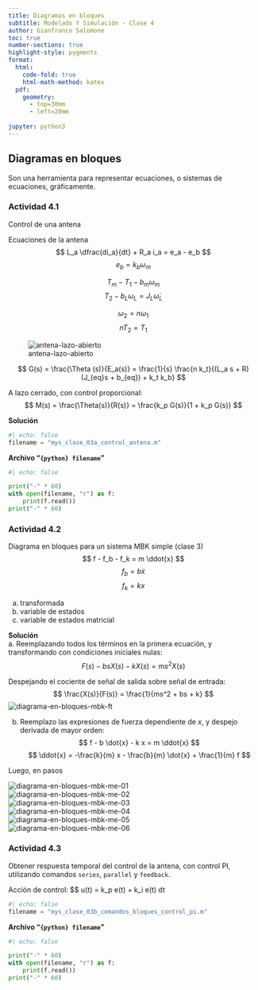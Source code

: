 ```yaml
---
title: Diagramas en bloques
subtitle: Modelado Y Simulación - Clase 4
author: Gianfranco Salomone
toc: true
number-sections: true
highlight-style: pygments
format: 
  html: 
    code-fold: true
    html-math-method: katex
  pdf: 
    geometry: 
      - top=30mm
      - left=20mm
    
jupyter: python3
---
```



## Diagramas en bloques
Son una herramienta para representar ecuaciones, o sistemas de ecuaciones, gráficamente.

### Actividad 4.1
Control de una antena

Ecuaciones de la antena
$$ L_a \dfrac{di_a}{dt} + R_a i_a = e_a - e_b $$
$$ e_b = k_b \omega_m $$

$$ T_m - T_1 - b_m \omega_m $$
$$ T_2 - b_L \omega_L = J_L \dot{\omega}_L $$

$$ \omega_2 = n \omega_1 $$
$$ n T_2 = T_1 $$

![antena-lazo-abierto](modelado_motordc_diag_bl.svg)

$$ G(s) = \frac{\Theta (s)}{E_a(s)} = \frac{1}{s} \frac{n k_t}{(L_a s + R)(J_{eq}s + b_{eq}) + k_t k_b} $$

A lazo cerrado, con control proporcional:
$$ M(s) = \frac{\Theta(s)}{R(s)} = \frac{k_p G(s)}{1 + k_p G(s)} $$

**Solución**  
```python
#| echo: false
filename = "mys_clase_03a_control_antena.m"
```

**Archivo "`{python} filename`"**


```python
#| echo: false

print("-" * 60)
with open(filename, "r") as f:
    print(f.read())
print("-" * 60)
```

### Actividad 4.2
Diagrama en bloques para un sistema MBK simple (clase 3)
$$ f - f_b - f_k = m \ddot{x} $$
$$ f_b = b \dot{x} $$
$$ f_k = k x $$  

a. transformada
b. variable de estados
c. variable de estados matricial

**Solución**  
a. Reemplazando todos los términos en la primera ecuación, y transformando con condiciones iniciales nulas:
$$ F(s) - bs X(s) - k X(s) = ms^2 X(s) $$

Despejando el cociente de señal de salida sobre señal de entrada:
$$ \frac{X(s)}{F(s)} = \frac{1}{ms^2 + bs + k} $$
![diagrama-en-bloques-mbk-ft](diag_bl_ft.png)

b. Reemplazo las expresiones de fuerza dependiente de $x$, y despejo derivada de mayor orden:
$$ f - b \dot{x} - k x = m \ddot{x} $$
$$ \ddot{x} = -\frac{k}{m} x - \frac{b}{m} \dot{x} + \frac{1}{m} f $$

Luego, en pasos

![diagrama-en-bloques-mbk-me-01](diag_bl_me_01.png)  
![diagrama-en-bloques-mbk-me-02](diag_bl_me_02.png)  
![diagrama-en-bloques-mbk-me-03](diag_bl_me_03.png)  
![diagrama-en-bloques-mbk-me-04](diag_bl_me_04.png)  
![diagrama-en-bloques-mbk-me-05](diag_bl_me_05.png)  
![diagrama-en-bloques-mbk-me-06](diag_bl_me_06.png)  


### Actividad 4.3
Obtener respuesta temporal del control de la antena, con control PI, utilizando comandos `series`, `parallel` y `feedback`.

Acción de control:
$$ u(t) = k_p e(t) + k_i \int e(t) dt

```python
#| echo: false
filename = "mys_clase_03b_comandos_bloques_control_pi.m"
```

**Archivo "`{python} filename`"**


```python
#| echo: false

print("-" * 60)
with open(filename, "r") as f:
    print(f.read())
print("-" * 60)
```
